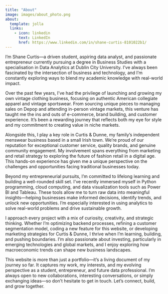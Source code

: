 ```yaml
---
title: "About"
image: images/about_photo.png
about:
  template: jolla
  links: 
    - icon: linkedin 
      text: LinkedIn
      href: https://www.linkedin.com/in/shane-curtis-8101022b1/
---
```


I’m Shane Curtis—a driven student, aspiring data analyst, and passionate entrepreneur currently pursuing a degree in Business Studies with a specialisation in Data Analytics at Dublin City University. I’ve always been fascinated by the intersection of business and technology, and I’m constantly exploring ways to blend my academic knowledge with real-world impact.

Over the past few years, I’ve had the privilege of launching and growing my own vintage clothing business, focusing on authentic American collegiate apparel and vintage sportswear. From sourcing unique pieces to managing sales on Depop and attending in-person vintage markets, this venture has taught me the ins and outs of e-commerce, brand building, and customer experience. It's been a rewarding journey that reflects both my eye for style and my commitment to creating value in niche markets.

Alongside this, I play a key role in Curtis & Dunne, my family’s independent menswear business based in a small Irish town. We’re proud of our reputation for exceptional customer service, quality brands, and genuine community engagement. My involvement spans everything from marketing and retail strategy to exploring the future of fashion retail in a digital age. This hands-on experience has given me a unique perspective on the challenges and opportunities facing traditional businesses today.

Beyond my entrepreneurial pursuits, I’m committed to lifelong learning and building a well-rounded skill set. I’ve recently immersed myself in Python programming, cloud computing, and data visualization tools such as Power BI and Tableau. These tools allow me to turn raw data into meaningful insights—helping businesses make informed decisions, identify trends, and unlock new opportunities. I’m especially interested in using analytics to solve real-world problems and drive sustainable growth.

I approach every project with a mix of curiosity, creativity, and strategic thinking. Whether I’m optimizing backend processes, refining a customer segmentation model, coding a new feature for this website, or developing marketing strategies for Curtis & Dunne, I thrive when I’m learning, building, and pushing boundaries. I’m also passionate about investing, particularly in emerging technologies and global markets, and I enjoy exploring how macroeconomic trends can shape new business landscapes.

This website is more than just a portfolio—it’s a living document of my journey so far. It captures my work, my interests, and my evolving perspective as a student, entrepreneur, and future data professional. I’m always open to new collaborations, interesting conversations, or simply exchanging ideas—so don’t hesitate to get in touch. Let’s connect, build, and grow together.